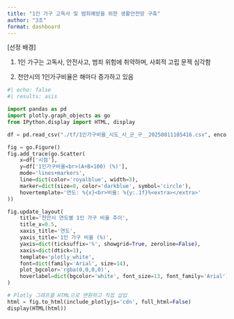 ```yaml
--- 
title: "1인 가구 고독사 및 범죄예방을 위한 생활안전망 구축"
author: "3조"
format: dashboard
--- 
```


[선정 배경]

1. 1인 가구는 고독사, 안전사고, 범죄 위험에 취약하며, 사회적 고립 문젝 심각함

2. 천안시의 1인가구비율은 해마다 증가하고 있음
```python
#| echo: false
#| results: asis

import pandas as pd
import plotly.graph_objects as go
from IPython.display import HTML, display

df = pd.read_csv("./tf/1인가구비율_시도_시_군_구__20250811105416.csv", encoding='cp949')

fig = go.Figure()
fig.add_trace(go.Scatter(
    x=df['시점'],
    y=df['1인가구비율<br>(A÷B×100) (%)'],
    mode='lines+markers',
    line=dict(color='royalblue', width=3),
    marker=dict(size=8, color='darkblue', symbol='circle'),
    hovertemplate='연도: %{x}<br>비율: %{y:.1f}%<extra></extra>'
))

fig.update_layout(
    title='천안시 연도별 1인 가구 비율 추이',
    title_x=0.5,
    xaxis_title='연도',
    yaxis_title='1인 가구 비율 (%)',
    yaxis=dict(ticksuffix='%', showgrid=True, zeroline=False),
    xaxis=dict(dtick=1),
    template='plotly_white',
    font=dict(family='Arial', size=14),
    plot_bgcolor='rgba(0,0,0,0)',
    hoverlabel=dict(bgcolor='white', font_size=13, font_family='Arial')
)

# Plotly 그래프를 HTML으로 변환하고 직접 삽입
html = fig.to_html(include_plotlyjs='cdn', full_html=False)
display(HTML(html))
```

